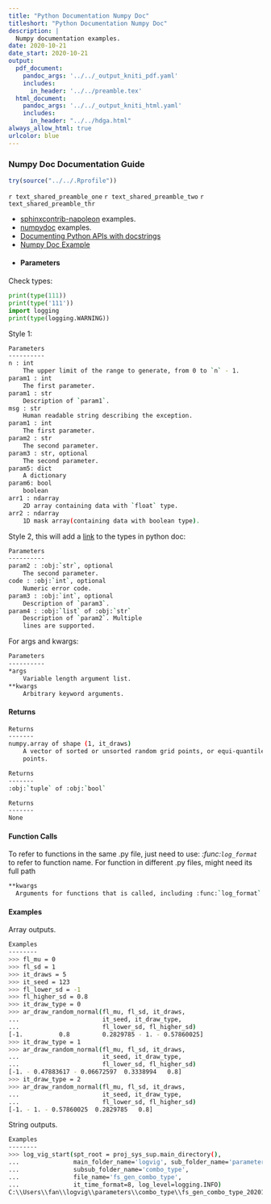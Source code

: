 ```yaml
---
title: "Python Documentation Numpy Doc"
titleshort: "Python Documentation Numpy Doc"
description: |
  Numpy documentation examples.
date: 2020-10-21
date_start: 2020-10-21
output:
  pdf_document:
    pandoc_args: '../../_output_kniti_pdf.yaml'
    includes:
      in_header: '../../preamble.tex'
  html_document:
    pandoc_args: '../../_output_kniti_html.yaml'
    includes:
      in_header: "../../hdga.html"
always_allow_html: true
urlcolor: blue
---
```


### Numpy Doc Documentation Guide

```r
try(source("../../.Rprofile"))
```

`r text_shared_preamble_one`
`r text_shared_preamble_two`
`r text_shared_preamble_thr`

- [sphinxcontrib-napoleon](https://sphinxcontrib-napoleon.readthedocs.io/en/latest/example_numpy.html) examples.
- [numpydoc](https://numpydoc.readthedocs.io/en/latest/format.html) examples.
- [Documenting Python APIs with docstrings](https://developer.lsst.io/python/numpydoc.html#py-docstring-parameter-types)
- [Numpy Doc Example](https://numpydoc.readthedocs.io/en/latest/example.html)
-
#### Parameters

Check types:
```python
print(type(111))
print(type('111'))
import logging
print(type(logging.WARNING))
```

Style 1:

```bash
Parameters
----------
n : int
    The upper limit of the range to generate, from 0 to `n` - 1.
param1 : int
    The first parameter.
param1 : str
    Description of `param1`.
msg : str
    Human readable string describing the exception.
param1 : int
    The first parameter.
param2 : str
    The second parameter.
param3 : str, optional
    The second parameter.
param5: dict
    A dictionary
param6: bool
    boolean
arr1 : ndarray
    2D array containing data with `float` type.
arr2 : ndarray
    1D mask array(containing data with boolean type).

```

Style 2, this will add a [link](https://stackoverflow.com/questions/38968999/python-documentation-objstr-vs-str) to the types in python doc:

```bash
Parameters
----------
param2 : :obj:`str`, optional
    The second parameter.
code : :obj:`int`, optional
    Numeric error code.
param3 : :obj:`int`, optional
    Description of `param3`.
param4 : :obj:`list` of :obj:`str`
    Description of `param2`. Multiple
    lines are supported.
```

For args and kwargs:

```bash
Parameters
----------
*args
    Variable length argument list.
**kwargs
    Arbitrary keyword arguments.
```

#### Returns

```bash
Returns
-------
numpy.array of shape (1, it_draws)
    A vector of sorted or unsorted random grid points, or equi-quantile
    points.

Returns
-------
:obj:`tuple` of :obj:`bool`
```


```bash
Returns
-------
None
```


#### Function Calls


To refer to functions in the same .py file, just need to use: *:func:`log_format`* to refer to function name. For function in different .py files, might need its full path


```bash
**kwargs
  Arguments for functions that is called, including :func:`log_format`
```


#### Examples

Array outputs.

```bash
Examples
--------
>>> fl_mu = 0
>>> fl_sd = 1
>>> it_draws = 5
>>> it_seed = 123
>>> fl_lower_sd = -1
>>> fl_higher_sd = 0.8
>>> it_draw_type = 0
>>> ar_draw_random_normal(fl_mu, fl_sd, it_draws,
...                       it_seed, it_draw_type,
...                       fl_lower_sd, fl_higher_sd)
[-1.          0.8         0.2829785 - 1. - 0.57860025]
>>> it_draw_type = 1
>>> ar_draw_random_normal(fl_mu, fl_sd, it_draws,
...                       it_seed, it_draw_type,
...                       fl_lower_sd, fl_higher_sd)
[-1. - 0.47883617 - 0.06672597  0.3338994   0.8]
>>> it_draw_type = 2
>>> ar_draw_random_normal(fl_mu, fl_sd, it_draws,
...                       it_seed, it_draw_type,
...                       fl_lower_sd, fl_higher_sd)
[-1. - 1. - 0.57860025  0.2829785   0.8]
```

String outputs.

```bash
Examples
--------
>>> log_vig_start(spt_root = proj_sys_sup.main_directory(),
...               main_folder_name='logvig', sub_folder_name='parameters',
...               subsub_folder_name='combo_type',
...               file_name='fs_gen_combo_type',
...               it_time_format=8, log_level=logging.INFO)
C:\\Users\\fan\\logvig\\parameters\\combo_type\\fs_gen_combo_type_20201030.log.py
```
